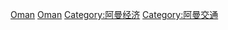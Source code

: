 {{Commonscat|Airlines of Oman}}

[[Category:各国航空公司|Oman]]
[[Category:亚洲航空公司|Oman]]
[[Category:阿曼经济|Category:阿曼经济]]
[[Category:阿曼交通|Category:阿曼交通]]